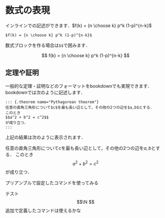 # 数式の表現  

インラインでの記述ができます．$f(k) = {n \choose k} p^k (1-p)^{n-k}$

`$f(k) = {n \choose k} p^k (1-p)^{n-k}$`

数式ブロックを作る場合は`$$`で囲みます．

$$
  f(k) = {n \choose k} p^k (1-p)^{n-k}
$$

## 定理や証明  

一般的な定理・証明などのフォーマットをbookdownでも実現できます．bookdownでは次のように記述します．

```
::: {.theorem name="Pythagorean theorem"}
任意の直角三角形について$c$を最も長い辺として，その他の2つの辺を$a,b$とする．
このとき
$$a^2 + b^2 = c^2$$
が成り立つ．
:::
```

上記の結果は次のように表示されます．

::: {.theorem name="Pythagorean theorem"}
任意の直角三角形について$c$を最も長い辺として，その他の2つの辺を$a,b$とする．
このとき
$$a^2 + b^2 = c^2$$
が成り立つ．
:::


プリアンブルで設定したコマンドを使ってみる


::: {.example name="example test"}
テスト
$$\N $$
追加で定義したコマンドは使えるかな
:::
